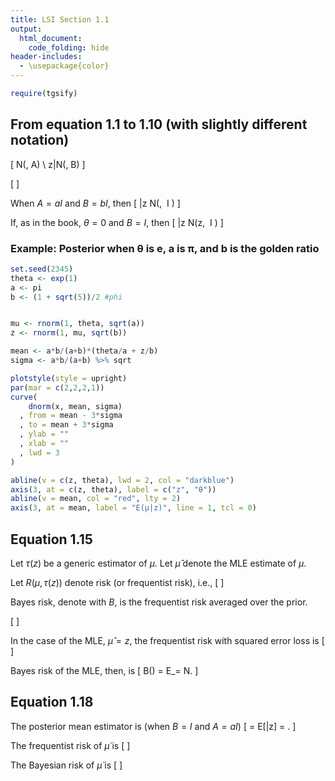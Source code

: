 ```yaml
---
title: LSI Section 1.1
output:
  html_document:
    code_folding: hide
header-includes:
  - \usepackage{color}
---
```


```r
require(tgsify)
```

## From equation 1.1 to 1.10 (with slightly different notation)

\[
\mu \sim N(\theta, A) \\
z|\mu \sim N(\mu, B)
\]

\[
\begin{align*}
f_{\mu|z} \propto &\ f_{\mu}f_{z|\mu} \\
\log f_{\mu|z} =&\ \text{[stuff]} + \left\{ - \frac{1}{2} (\mu - \theta)^t A^{-1}(\mu-\theta)\right\} + \left\{-\frac{1}{2}(z-\mu)^tB^{-1}(z-\mu) \right\} \\
&\ \text{Note, we only care about terms involving } \mu\\
&\ \text{[stuff]} + \left\{ - \frac{1}{2} ({\color{red}\mu} - \theta)^t A^{-1}({\color{red}\mu}-\theta)\right\} + \left\{-\frac{1}{2}(z-{\color{red}\mu})^tB^{-1}(z-{\color{red}\mu}) \right\} \\
&\ \text{[more stuff]} -\frac{1}{2}\mu^tA^{-1}\mu + \mu^tA^{-1}\theta + \mu^tB^{-1}z - \frac{1}{2}\mu^tB^{-1}\mu\\
&\text{Group quadratic and linear terms}\\
& \text{[stuff]} -\frac{1}{2}\mu^t\left[A^{-1} + B^{-1}\right]\mu + \mu^t\left[A^{-1}\theta + B^{-1}z\right]\\
&\text{Multiply by the identity}\\
& \text{[stuff]} -\frac{1}{2}\mu^t\left[A^{-1} + B^{-1}\right]\mu + \mu^t\left[A^{-1} + B^{-1}\right]\underbrace{\left[A^{-1} + B^{-1}\right]^{-1}\left[A^{-1}\theta + B^{-1}z\right]}_{q}\\
& \text{[stuff]} -\frac{1}{2}\mu^t\left[A^{-1} + B^{-1}\right]\mu + \mu^t\left[A^{-1} + B^{-1}\right]q\\
& \text{[even more stuff not invovling}\ \mu] -\frac{1}{2}(\mu - q)^t\left[A^{-1} + B^{-1}\right](\mu - q)\\
\mu|z \sim & N(\left[A^{-1} + B^{-1}\right]^{-1}\left[A^{-1}\theta + B^{-1}z\right], [A^{-1} + B^{-1}]^{-1})
\end{align*}
\]

When $A = aI$ and $B = bI$, then
\[
\mu|z \sim N\left(\frac{ab}{a+b}\left[\frac{1}{a}\theta + \frac{1}{b}z\right],\ \frac{ab}{a + b} \cdot I \right)
\]

If, as in the book, $\theta = 0$ and $B = I$, then
\[
\mu|z \sim N\left(\frac{a}{a+1}\cdot z,\ \frac{a}{a + 1} \cdot I \right)
\]


### Example: Posterior when θ is e, a is π, and b is the golden ratio
```r
set.seed(2345)
theta <- exp(1)
a <- pi
b <- (1 + sqrt(5))/2 #phi


mu <- rnorm(1, theta, sqrt(a))
z <- rnorm(1, mu, sqrt(b))

mean <- a*b/(a+b)*(theta/a + z/b)
sigma <- a*b/(a+b) %>% sqrt

plotstyle(style = upright)
par(mar = c(2,2,2,1))
curve(
    dnorm(x, mean, sigma)
  , from = mean - 3*sigma
  , to = mean + 3*sigma
  , ylab = ""
  , xlab = ""
  , lwd = 3
)

abline(v = c(z, theta), lwd = 2, col = "darkblue")
axis(3, at = c(z, theta), label = c("z", "θ"))
abline(v = mean, col = "red", lty = 2)
axis(3, at = mean, label = "E(μ|z)", line = 1, tcl = 0)
```

## Equation 1.15

Let $\tau(z)$ be a generic estimator of $\mu$. Let $\hat{\mu}$ denote the MLE estimate of $\mu$.

Let $R\left(\mu, \tau(z)\right)$ denote risk (or frequentist risk), i.e.,
\[
\begin{align*}
R\left(\mu, \tau(z)\right) =\ &E_{z|\mu}\left[L\left(\mu, \tau(z) \right) \right] \\
& \int L\left(\mu, \tau(z) \right) p(z|\mu)\, dx.
\end{align*}
\]

Bayes risk, denote with $B$, is the frequentist risk averaged over the prior.

\[
\begin{align*}
B(\tau(z)) =\ &E_{\mu}\left[E_{z|\mu}\left[L\left(\tau(z), \mu\right) \right] \right] \\
&\int \int L\left(\tau(z), \mu\right) p(z|\mu)\,dx\,p(\mu)\,d\mu
\end{align*}
\]

In the case of the MLE, $\hat{\mu} = z$, the frequentist risk with squared error loss is
\[
\begin{align*}
R\left(\mu, \hat{\mu}\right) =\ & E_{z|\mu}\left[ (z - \mu)^t(z-\mu) \right]\\
& \text{Note if } B = I \text{ then } z-\mu \sim N(0, I) \text{ which implies } (z - \mu)^t(z-\mu) \sim \chi^2_N \\
=\ & N
\end{align*}
\]

Bayes risk of the MLE, then, is
\[
B(\hat{\mu}) = E_\mu[N] = N.
\]

## Equation 1.18

The posterior mean estimator is (when $B = I$ and $A = aI$)
\[
\dot\mu = E[\mu|z] = \frac{a}{a+1}\left[\frac{1}{a}\theta + z\right].
\] 

The frequentist risk of $\dot\mu$ is
\[
\begin{align*}
R(\mu, \dot\mu) =\ & E_{z|\mu}\left[ (\dot\mu - \mu)^t(\dot\mu - \mu) \right]\\
&\text{Note } \dot\mu - \mu = \frac{a}{a+1}\left[\frac{1}{a}\theta + z\right] - \mu \sim N\left(\frac{1}{a+1} \cdot (\theta -\mu), \frac{a^2}{(a+1)^2}\cdot I \right)\\
&\text{So, } \frac{(a+1)^2}{a^2}(\dot\mu - \mu)^t(\dot\mu - \mu) \sim \chi^2_{N,\lambda} \text{ where } \lambda = \frac{1}{2a^2} (\theta - \mu)^t(\theta - \mu)\\
=\ & \frac{a^2}{(a+1)^2}E_{z|\mu}\left[ \frac{(a+1)^2}{a^2}(\dot\mu - \mu)^t(\dot\mu - \mu) \right] \\
=\ & \frac{a^2}{(a+1)^2}\left(N + 2\lambda\right) \\
=\ & \frac{a^2}{(a+1)^2}\left(N + \frac{1}{a^2} (\theta - \mu)^t(\theta - \mu)\right) \\
=\ & \frac{a^2}{(a+1)^2} N + \frac{1}{(a+1)^2} (\theta - \mu)^t(\theta - \mu) \\
\end{align*}
\]

The Bayesian risk of $\dot\mu$ is
\[
\begin{align*}
B(\dot\mu) =\ &E_{\mu}\left[\frac{a^2}{(a+1)^2} N + \frac{1}{(a+1)^2} (\theta - \mu)^t(\theta - \mu) \right] \\ 
&\text{Note }\frac{1}{\sqrt{a}}(\theta - \mu) \sim N(0,I) \text{ so }  \frac{1}{a} (\theta - \mu)^t(\theta - \mu) \sim \chi^2_N\\
=\ & \frac{a^2}{(a+1)^2} N  + \frac{a}{(a+1)^2} E_{\mu}\left[ \frac{1}{a} (\theta - \mu)^t(\theta - \mu) \right] \\
=\ & \frac{a^2}{(a+1)^2} N + \frac{a}{(a+1)^2} N \\
=\ & \frac{a}{(a+1)} N
\end{align*}
\]
